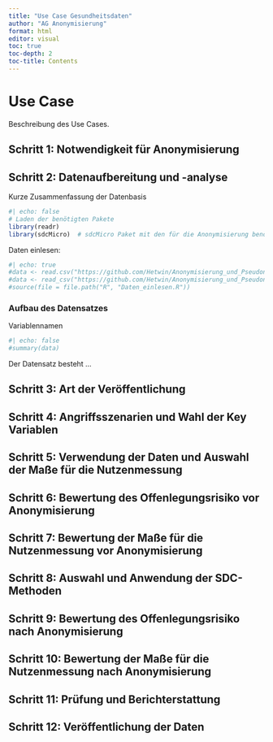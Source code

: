 ---
title: "Use Case Gesundheitsdaten"
author: "AG Anonymisierung"
format: html
editor: visual
toc: true
toc-depth: 2
toc-title: Contents
---

# Use Case

Beschreibung des Use Cases.

## Schritt 1: Notwendigkeit für Anonymisierung

## Schritt 2: Datenaufbereitung und -analyse

Kurze Zusammenfassung der Datenbasis

```{r}
#| echo: false
# Laden der benötigten Pakete
library(readr)
library(sdcMicro)  # sdcMicro Paket mit den für die Anonymisierung benötigten Funktionen
```



Daten einlesen:

```{r}
#| echo: true
#data <- read.csv("https://github.com/Hetwin/Anonymisierung_und_Pseudonymisierung/blob/main/Daten/Datenbasis_V4.csv", header = T)
#data <- read_csv("https://github.com/Hetwin/Anonymisierung_und_Pseudonymisierung/blob/main/Daten/Datenbasis_V4.csv")
#source(file = file.path("R", "Daten_einlesen.R"))
```

### Aufbau des Datensatzes

Variablennamen

```{r}
#| echo: false
#summary(data)
```

Der Datensatz besteht ...

## Schritt 3: Art der Veröffentlichung

## Schritt 4: Angriffsszenarien und Wahl der Key Variablen

## Schritt 5: Verwendung der Daten und Auswahl der Maße für die Nutzenmessung

## Schritt 6: Bewertung des Offenlegungsrisiko vor Anonymisierung

## Schritt 7: Bewertung der Maße für die Nutzenmessung vor Anonymisierung

## Schritt 8: Auswahl und Anwendung der SDC-Methoden

## Schritt 9: Bewertung des Offenlegungsrisiko nach Anonymisierung

## Schritt 10: Bewertung der Maße für die Nutzenmessung nach Anonymisierung

## Schritt 11: Prüfung und Berichterstattung

## Schritt 12: Veröffentlichung der Daten